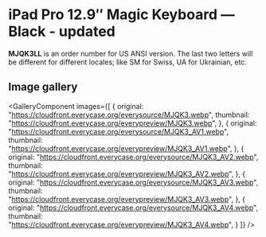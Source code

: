 
# iPad Pro 12.9″ Magic Keyboard — Black - updated

<Callout type='info' emoji='👉🏻'>**MJQK3LL** is an order number for US ANSI version. The last two letters will be different for different locales; like SM for Swiss, UA for Ukrainian, etc.</Callout>

## Image gallery

<GalleryComponent
    images={[
      {
        original: "https://cloudfront.everycase.org/everysource/MJQK3.webp",
        thumbnail: "https://cloudfront.everycase.org/everypreview/MJQK3.webp",
      },
      {
        original: "https://cloudfront.everycase.org/everysource/MJQK3_AV1.webp",
        thumbnail: "https://cloudfront.everycase.org/everypreview/MJQK3_AV1.webp",
      },
      {
        original: "https://cloudfront.everycase.org/everysource/MJQK3_AV2.webp",
        thumbnail: "https://cloudfront.everycase.org/everypreview/MJQK3_AV2.webp",
      },
      {
        original: "https://cloudfront.everycase.org/everysource/MJQK3_AV3.webp",
        thumbnail: "https://cloudfront.everycase.org/everypreview/MJQK3_AV3.webp",
      },
      {
        original: "https://cloudfront.everycase.org/everysource/MJQK3_AV4.webp",
        thumbnail: "https://cloudfront.everycase.org/everypreview/MJQK3_AV4.webp",
      }
    ]}
  />
